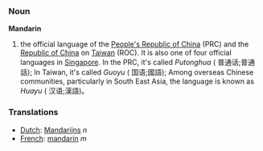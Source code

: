 ===Noun===

'''Mandarin''' 

# the official language of the [[People's Republic of China]] (PRC) and the [[Republic of China]] on [[Taiwan]] (ROC). It is also one of four official languages in [[Singapore]]. In the PRC, it's called ''Putonghua'' ( 普通话;普通話); In Taiwan, it's called ''Guoyu'' ( 国语;國語); Among overseas Chinese communities, particularly in South East Asia, the language is known as ''Huayu'' ( 汉语;漢語)。

===Translations===
*[[Dutch]]: [[Mandarijns]] ''n''
*[[French]]: [[mandarin]] ''m''
